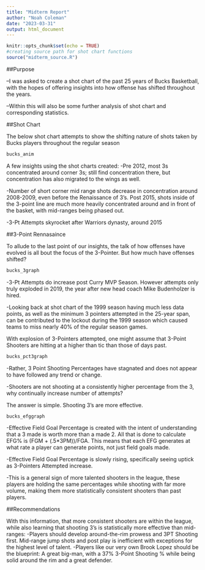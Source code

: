 ```yaml
---
title: "Midterm Report"
author: "Noah Coleman"
date: "2023-03-31"
output: html_document
---
```


```r
knitr::opts_chunk$set(echo = TRUE)
#creating source path for shot chart functions
source("midterm_source.R")
```
##Purpose

--I was asked to create a shot chart of the past 25 years of Bucks Basketball, with the hopes of offering insights into how offense has shifted throughout the years.

--Within this will also be some further analysis of shot chart and corresponding statistics.

##Shot Chart

The below shot chart attempts to show the shifting nature of shots taken by Bucks players throughout the regular season
```r
bucks_anim
```

A few insights using the shot charts created:
-Pre 2012, most 3s concentrated around corner 3s; still find concentration there, but concentration has also migrated to the wings as well.

-Number of short corner mid range shots decrease in concentration around 2008-2009, even before the Renaissance of 3's.
Post 2015, shots inside of the 3-point line are much more heavily concentrated around and in front of the basket, with mid-ranges being phased out.

-3-Pt Attempts skyrocket after Warriors dynasty, around 2015

##3-Point Rennasaince

To allude to the last point of our insights, the talk of how offenses have evolved is all bout the focus of the 3-Pointer. But how much have offenses shifted?

```r
bucks_3graph
```


-3-Pt Attempts do increase post Curry MVP Season. However attempts only truly exploded in 2019, the year after new head coach Mike Budenholzer is hired.

-Looking back at shot chart of the 1999 season having much less data points, as well as the minimum 3 pointers attempted in the 25-year span, can be contributed to the lockout during the 1999 season which caused teams to miss nearly 40% of the regular season games.

With explosion of 3-Pointers attempted, one might assume that 3-Point Shooters are hitting at a higher than tic than those of days past.

```r
bucks_pct3graph
```

-Rather, 3 Point Shooting Percentages have stagnated and does not appear to have followed any trend or change.

-Shooters are not shooting at a consistently higher percentage from the 3, why continually increase number of attempts?

The answer is simple. Shooting 3's are more effective.

```r
bucks_efggraph
```

-Effective Field Goal Percentage is created with the intent of understanding that a 3 made is worth more than a made 2. All that is done to calculate EFG% is (FGM + (.5*3PM))/FGA. This means that each EFG generates at what rate a player can generate points, not just field goals made.

-Effective Field Goal Percentage is slowly rising, specifically seeing uptick as 3-Pointers Attempted increase.

-This is a general sign of more talented shooters in the league, these players are holding the same percentages while shooting with far more volume, making them more statistically consistent shooters than past players.

##Recommendations

With this information, that more consistent shooters are within the league, while also learning that shooting 3's is statistically more effective than mid-ranges:
-Players should develop around-the-rim prowess and 3PT Shooting first. Mid-range jump shots and post play is inefficient with exceptions for the highest level of talent.
-Players like our very own Brook Lopez should be the blueprint: A great big-man, with a 37% 3-Point Shooting % while being solid around the rim and a great defender.
